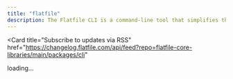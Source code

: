 ```yaml
---
title: "flatfile"
description: The Flatfile CLI is a command-line tool that simplifies the integration process with Flatfile by providing developers with commands to manage and configure their integration from their local environment.
---
```


<Card
  title="Subscribe to updates via
  RSS"
  href="https://changelog.flatfile.com/api/feed?repo=flatfile-core-libraries/main/packages/cli"
></Card>

<div id="dynamic-content">loading...</div>
